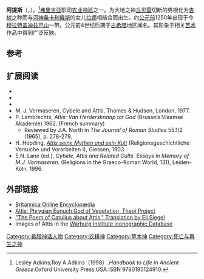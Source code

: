 {{expand|time=2013-10-15T07:32:24+00:00}}
{{Infobox deity|type=Greek
| image = Statue of a reclining Attis at the Shrine of Attis 2.jpg
| caption = 阿提斯的艺术形象<ref>[http://www.ostia-antica.org/regio4/1/1-3.htm Regio IV - Regio I - Santuario di Attis (IV,I,3)]</ref>
| name =阿提斯
| god_of =[[植被|植被]]之神
|consorts=[[库柏勒|库柏勒]]|mother=Nana|father=[[阿格狄斯提斯|阿格狄斯提斯]]}}
'''阿提斯'''（{{lang-grc|Ἄττις或Ἄττης}}，{{lang-en|Attis}}）。<ref>Lesley Adkins,Roy A.Adkins（1998）.''Handbook to Life in Ancient Greece''.Oxford University Press,USA.ISBN 9780195124910.</ref>[[弗里吉亚|弗里吉亚]]职司[[农业|农业]][[神祇|神祇]]之一。为大地之神[[丘贝雷|丘贝雷]]切断的男根化为[[杏树|杏树]]之种而与[[河神|河神]][[桑卡利俄斯|桑卡利俄斯]]的女儿[[拉娜|拉娜]]相结合而出生。约[[公元前|公元前]]1250年出现于今[[穆拉特盖迪兹巴山|穆拉特盖迪兹巴山]]一带。公元前4世纪后期于[[古希腊|古希腊]]地区闻名。其形象于相关[[艺术|艺术]]作品中得到广泛反映。

== 参考 ==
{{reflist}}

==扩展阅读==
*{{wikisourcelang-inline|en|links=[[s:The_Golden_Bough/The_Myth_and_Ritual_of_Attis|The Myth and Ritual of Attis]] and [[s:The_Golden_Bough/Attis_as_a_God_of_Vegetation|Attis as a God of Vegetation]] in ''[[s:The_Golden_Bough|The Golden Bough]]''}}
*{{EB1911|wstitle=Attis}}
*{{DGRBM|wstitle=Atys 1.}}
* M. J. Vermaseren, Cybele and Attis, Thames & Hudson, London, 1977.
* P. Lambrechts, ''Attis: Van Herdersknaap tot God'' (Brussels:Vlaamse Akademie) 1962. (French summary)
** Reviewed by J.A. North in ''The Journal of Roman Studies'' 55.1/2 (1965), p. 278-279.
* H. Hepding, [http://books.google.com/books?id=8poZy8gCd64C ''Attis seine Mythen und sein Kult''] (Religionsgeschichtliche Versuche und Vorarbeiten I), Giessen, 1903.
* E.N. Lane (ed.), ''Cybele, Attis and Related Cults. Essays in Memory of M.J. Vermaseren''. (Religions in the Graeco-Roman World, 131), Leiden-Köln, 1996.

== 外部链接 ==
{{Commons category|阿提斯}}
* [http://www.britannica.com/EBchecked/topic/42255/Attis Britannica Online Encyclopædia] {{Wayback|url=http://www.britannica.com/EBchecked/topic/42255/Attis |date=20131104130713 }}
* [http://www.theoi.com/Phrygios/Attis.html Attis: Phrygian Eunuch God of Vegetation, Theoi Project] {{Wayback|url=http://www.theoi.com/Phrygios/Attis.html |date=20131028073628 }}
* [http://www.aestheticrealism.net/poetry/Attis-Catullus.htm "The Poem of Catullus about Attis," Translation by Eli Siegel] {{Wayback|url=http://www.aestheticrealism.net/poetry/Attis-Catullus.htm |date=20121015062454 }}
* Images of Attis in the [http://warburg.sas.ac.uk/vpc/VPC_search/subcats.php?cat_1=5&cat_2=662 Warburg Institute Iconographic Database] {{Wayback|url=http://warburg.sas.ac.uk/vpc/VPC_search/subcats.php?cat_1=5&cat_2=662 |date=20160303213358 }}

{{Authority control}}

[[Category:希腊神话人物|Category:希腊神话人物]]
[[Category:农耕神|Category:农耕神]]
[[Category:草木神|Category:草木神]]
[[Category:死亡与再生之神|Category:死亡与再生之神]]